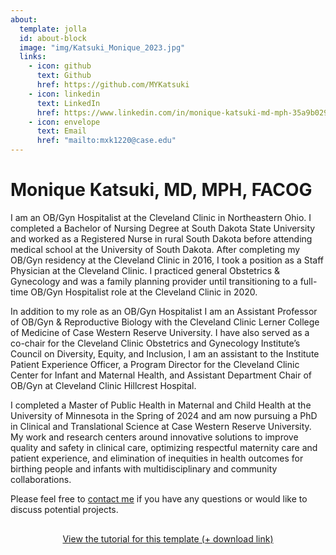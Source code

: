```yaml
---
about:
  template: jolla
  id: about-block
  image: "img/Katsuki_Monique_2023.jpg"
  links:
    - icon: github
      text: Github
      href: https://github.com/MYKatsuki
    - icon: linkedin
      text: LinkedIn
      href: https://www.linkedin.com/in/monique-katsuki-md-mph-35a9b029b/
    - icon: envelope
      text: Email
      href: "mailto:mxk1220@case.edu"  
---
```


::: {#about-block}
:::

# Monique Katsuki, MD, MPH, FACOG

I am an OB/Gyn Hospitalist at the Cleveland Clinic in Northeastern Ohio. I completed a Bachelor of Nursing Degree at South Dakota State University and worked as a Registered Nurse in rural South Dakota before attending medical school at the University of South Dakota. After completing my OB/Gyn residency at the Cleveland Clinic in 2016, I took a position as a Staff Physician at the Cleveland Clinic. I practiced general Obstetrics & Gynecology and was a family planning provider until transitioning to a full-time OB/Gyn Hospitalist role at the Cleveland Clinic in 2020. 

In addition to my role as an OB/Gyn Hospitalist I am an Assistant Professor of OB/Gyn & Reproductive Biology with the Cleveland Clinic Lerner College of Medicine of Case Western Reserve University. I have also served as a co-chair for the Cleveland Clinic Obstetrics and Gynecology Institute’s Council on Diversity, Equity, and Inclusion, I am an assistant to the Institute Patient Experience Officer, a Program Director for the Cleveland Clinic Center for Infant and Maternal Health, and Assistant Department Chair of OB/Gyn at Cleveland Clinic Hillcrest Hospital. 

I completed a Master of Public Health in Maternal and Child Health at the University of Minnesota in the Spring of 2024 and am now pursuing a PhD in Clinical and Translational Science at Case Western Reserve University. My work and research centers around innovative solutions to improve quality and safety in clinical care, optimizing respectful maternity care and patient experience, and elimination of inequities in health outcomes for birthing people and infants with multidisciplinary and community collaborations. 

Please feel free to [contact me](mailto:mxk1220@case.edu) if you have any questions or would like to discuss potential projects.

```{=html}
<div  style="margin: 30px; text-align: center;">
<a class="btn btn-primary" href="https://www.marvinschmitt.com/blog/website-tutorial-quarto/" role="button" target="_blank" style="padding: 15px 30px;">View the tutorial for this template (+ download link)</a>
</div>
```

